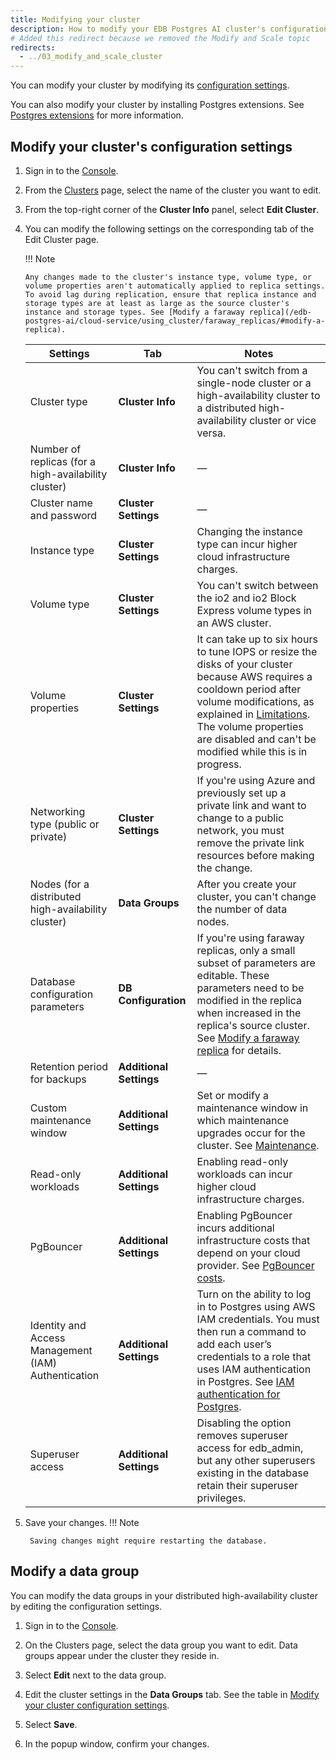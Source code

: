 ```yaml
---
title: Modifying your cluster
description: How to modify your EDB Postgres AI cluster's configuration settings.
# Added this redirect because we removed the Modify and Scale topic
redirects:
  - ../03_modify_and_scale_cluster
---
```


You can modify your cluster by modifying its [configuration settings](#modify-your-clusters-configuration-settings). 

You can also modify your cluster by installing Postgres extensions. See [Postgres extensions](/edb-postgres-ai/cloud-service/references/supported_extension_tools/) for more information.

## Modify your cluster's configuration settings

1.  Sign in to the [Console](https://portal.biganimal.com).

2.  From the [Clusters](https://portal.biganimal.com/clusters) page, select the name of the cluster you want to edit.

3.  From the top-right corner of the **Cluster Info** panel, select **Edit Cluster**.

4.  You can modify the following settings on the corresponding tab of the Edit Cluster page.

    !!! Note

        Any changes made to the cluster's instance type, volume type, or volume properties aren't automatically applied to replica settings. To avoid lag during replication, ensure that replica instance and storage types are at least as large as the source cluster's instance and storage types. See [Modify a faraway replica](/edb-postgres-ai/cloud-service/using_cluster/faraway_replicas/#modify-a-replica).

    | Settings                                             | Tab                     | Notes                                                                                                                                                                                                                                                                                                                                                   |
    | ---------------------------------------------------- | ----------------------- | ------------------------------------------------------------------------------------------------------------------------------------------------------------------------------------------------------------------------------------------------------------------------------------------------------------------------------------------------------- |
    | Cluster type                                         | **Cluster Info**        | You can't switch from a single-node cluster or a high-availability cluster to a distributed high-availability cluster or vice versa.                                                                                                                                                                                                                    |
    | Number of replicas (for a high-availability cluster) | **Cluster Info**        | —                                                                                                                                                                                                                                                                                                                                                       |
    | Cluster name and password                            | **Cluster Settings**    | —                                                                                                                                                                                                                                                                                                                                                       |
    | Instance type                                        | **Cluster Settings**    | Changing the instance type can incur higher cloud infrastructure charges.                                                                                                                                                                                                                                                                               |
    | Volume type                                          | **Cluster Settings**    | You can't switch between the io2 and io2 Block Express volume types in an AWS cluster.                                                                                                                                                                                                                                                                  |
    | Volume properties                                    | **Cluster Settings**    | It can take up to six hours to tune IOPS or resize the disks of your cluster because AWS requires a cooldown period after volume modifications, as explained in [Limitations](https://docs.aws.amazon.com/AWSEC2/latest/UserGuide/modify-volume-requirements.html). The volume properties are disabled and can't be modified while this is in progress. |
    | Networking type (public or private)                  | **Cluster Settings**    | If you're using Azure and previously set up a private link and want to change to a public network, you must remove the private link resources before making the change.                                                                                                                                                                                 |
    | Nodes (for a distributed high-availability cluster)  | **Data Groups**         | After you create your cluster, you can't change the number of data nodes.                                                                                                                                                                                                                                                                               |
    | Database configuration parameters                    | **DB Configuration**    | If you're using faraway replicas, only a small subset of parameters are editable. These parameters need to be modified in the replica when increased in the replica's source cluster. See [Modify a faraway replica](/edb-postgres-ai/cloud-service/using_cluster/faraway_replicas/#modify-a-replica) for details.                              |
    | Retention period for backups                         | **Additional Settings** | —                                                                                                                                                                                                                                                                                                                                                       |
    | Custom maintenance window                            | **Additional Settings** | Set or modify a maintenance window in which maintenance upgrades occur for the cluster. See [Maintenance](/edb-postgres-ai/cloud-service/getting_started/creating_cluster/creating_a_cluster/#maintenance).                                                                                                                                             |
    | Read-only workloads                                  | **Additional Settings** | Enabling read-only workloads can incur higher cloud infrastructure charges.                                                                                                                                                                                                                                                                             |
    | PgBouncer                                            | **Additional Settings** | Enabling PgBouncer incurs additional infrastructure costs that depend on your cloud provider. See [PgBouncer costs](/biganimal/release/pricing_and_billing/#pgbouncer-costs).                                                                                                                                                                           |
    | Identity and Access Management (IAM) Authentication  | **Additional Settings** | Turn on the ability to log in to Postgres using AWS IAM credentials. You must then run a command to add each user’s credentials to a role that uses IAM authentication in Postgres. See [IAM authentication for Postgres](/edb-postgres-ai/cloud-service/using_cluster/postgres_access/database_authentication/#iam-authentication-for-postgres).       |
    | Superuser access                                     | **Additional Settings** | Disabling the option removes superuser access for edb_admin, but any other superusers existing in the database retain their superuser privileges.                                                                                                                                                                                                       |


5.  Save your changes.
    !!! Note

         Saving changes might require restarting the database.

## Modify a data group

You can modify the data groups in your distributed high-availability cluster by editing the configuration settings.

1.  Sign in to the [Console](https://portal.biganimal.com).

2.  On the Clusters page, select the data group you want to edit. Data groups appear under the cluster they reside in. 

3.  Select **Edit** next to the data group. 

4.  Edit the cluster settings in the **Data Groups** tab. See the table in [Modify your cluster configuration settings](#modify-your-clusters-configuration-settings).

5.  Select **Save**. 

6.  In the popup window, confirm your changes.
